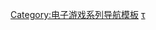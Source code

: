 {{Navbox
| name = 蒼翼默示錄系列
| title = [[蒼翼默示錄系列]]
| state = {{{state|autocollapse}}}
| bodyclass = hlist

| group1 = 主系列
| list1  =
* {{link-en|蒼翼默示錄：災厄觸發|BlazBlue: Calamity Trigger|災厄觸發}}
* {{link-en|蒼翼默示錄：連續變換|BlazBlue: Continuum Shift|連續變換}}
* {{link-en|蒼翼默示錄：刻之幻影|BlazBlue: Chrono Phantasma|刻之幻影}}
* {{link-en|蒼翼默示錄：神觀之夢|BlazBlue: Central Fiction|神觀之夢}}

| group2 = 外傳
| list2  =
* 蒼翼幻想曲
** {{link-en|蒼翼幻想曲CODE：EMBRYO|Xblaze Code: Embryo|CODE：EMBRYO}}
** {{link-en|蒼翼默示錄LOST：MEMORIES|XBlaze Lost: Memories|LOST：MEMORIES}}
* [[蒼翼默示錄：交叉組隊戰|交叉組隊戰]]

| group3 = 相關條目
| list3  =
* {{link-en|蒼翼默示錄角色列表|List of BlazBlue characters|角色列表}}

}}<noinclude>
{{collapsible option}}

{{DEFAULTSORT:BlazBlue}}
[[Category:电子游戏系列导航模板]]
[[Category:蒼翼默示錄系列|τ]]
</noinclude>